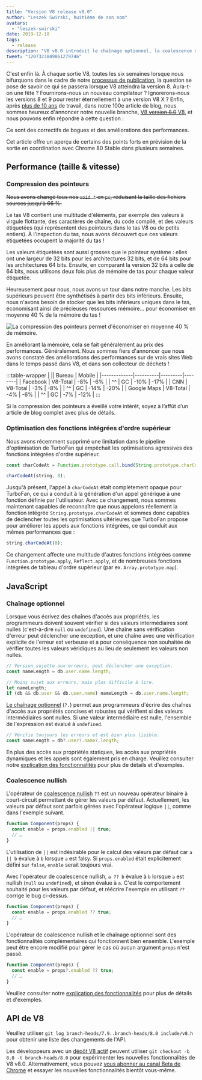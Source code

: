```yaml
---
title: "Version V8 release v8.0"
author: "Leszek Swirski, huitième de son nom"
avatars:
  - "leszek-swirski"
date: 2019-12-18
tags:
  - release
description: "V8 v8.0 introduit le chaînage optionnel, la coalescence des valeurs nulles, des fonctions intégrées d'ordre supérieur plus rapides — et une réduction de 40 % de l'utilisation de la mémoire grâce à la compression des pointeurs, rien de bien méchant."
tweet: "1207323849861279746"
---
```


<!-- Oui, c'est un SVG. Ne me demandez pas combien de temps j'ai passé à le faire. -->
<!-- markdownlint-capture -->
<!-- markdownlint-disable no-inline-html -->

<FullWidthImage />

<!-- markdownlint-restore -->

C'est enfin là. À chaque sortie V8, toutes les six semaines lorsque nous bifurquons dans le cadre de notre [processus de publication](/docs/release-process), la question se pose de savoir ce qui se passera lorsque V8 atteindra la version 8. Aura-t-on une fête ? Fournirons-nous un nouveau compilateur ? Ignorerons-nous les versions 8 et 9 pour rester éternellement à une version V8 X ? Enfin, après [plus de 10 ans](/blog/10-years) de travail, dans notre 100e article de blog, nous sommes heureux d'annoncer notre nouvelle branche, [V8 ~~version 8.0~~ V8](https://chromium.googlesource.com/v8/v8.git/+log/branch-heads/8.0), et nous pouvons enfin répondre à cette question :

<!--truncate-->
Ce sont des correctifs de bogues et des améliorations des performances.

Cet article offre un aperçu de certains des points forts en prévision de la sortie en coordination avec Chrome 80 Stable dans plusieurs semaines.

## Performance (taille & vitesse)

### Compression des pointeurs

~~Nous avons changé tous nos `void *` en `pv`, réduisant la taille des fichiers sources jusqu'à 66 %.~~

Le tas V8 contient une multitude d'éléments, par exemple des valeurs à virgule flottante, des caractères de chaîne, du code compilé, et des valeurs étiquetées (qui représentent des pointeurs dans le tas V8 ou de petits entiers). À l'inspection du tas, nous avons découvert que ces valeurs étiquetées occupent la majorité du tas !

Les valeurs étiquetées sont aussi grosses que le pointeur système : elles ont une largeur de 32 bits pour les architectures 32 bits, et de 64 bits pour les architectures 64 bits. Ensuite, en comparant la version 32 bits à celle de 64 bits, nous utilisons deux fois plus de mémoire de tas pour chaque valeur étiquetée.

Heureusement pour nous, nous avons un tour dans notre manche. Les bits supérieurs peuvent être synthétisés à partir des bits inférieurs. Ensuite, nous n'avons besoin de stocker que les bits inférieurs uniques dans le tas, économisant ainsi de précieuses ressources mémoire... pour économiser en moyenne 40 % de la mémoire du tas !

![La compression des pointeurs permet d'économiser en moyenne 40 % de mémoire.](/_img/v8-release-80/pointer-compression-chart.svg)

En améliorant la mémoire, cela se fait généralement au prix des performances. Généralement. Nous sommes fiers d'annoncer que nous avons constaté des améliorations des performances sur de vrais sites Web dans le temps passé dans V8, et dans son collecteur de déchets !

:::table-wrapper
| || Bureau | Mobile |
|-------------|----------|---------|--------|
| Facebook | V8-Total | -8% | -6% |
| ^^ | GC | -10% | -17% |
| CNN | V8-Total | -3% | -8% |
| ^^ | GC | -14% | -20% |
| Google Maps | V8-Total | -4% | -6% |
| ^^ | GC | -7% | -12% |
:::

Si la compression des pointeurs a éveillé votre intérêt, soyez à l’affût d’un article de blog complet avec plus de détails.

### Optimisation des fonctions intégrées d'ordre supérieur

Nous avons récemment supprimé une limitation dans le pipeline d'optimisation de TurboFan qui empêchait les optimisations agressives des fonctions intégrées d'ordre supérieur.

```js
const charCodeAt = Function.prototype.call.bind(String.prototype.charCodeAt);

charCodeAt(string, 8);
```

Jusqu'à présent, l'appel à `charCodeAt` était complètement opaque pour TurboFan, ce qui a conduit à la génération d'un appel générique à une fonction définie par l'utilisateur. Avec ce changement, nous sommes maintenant capables de reconnaître que nous appelons réellement la fonction intégrée `String.prototype.charCodeAt` et sommes donc capables de déclencher toutes les optimisations ultérieures que TurboFan propose pour améliorer les appels aux fonctions intégrées, ce qui conduit aux mêmes performances que :

```js
string.charCodeAt(8);
```

Ce changement affecte une multitude d'autres fonctions intégrées comme `Function.prototype.apply`, `Reflect.apply`, et de nombreuses fonctions intégrées de tableau d'ordre supérieur (par ex. `Array.prototype.map`).

## JavaScript

### Chaînage optionnel

Lorsque vous écrivez des chaînes d'accès aux propriétés, les programmeurs doivent souvent vérifier si des valeurs intermédiaires sont nulles (c'est-à-dire `null` ou `undefined`). Une chaîne sans vérification d'erreur peut déclencher une exception, et une chaîne avec une vérification explicite de l'erreur est verbeuse et a pour conséquence non souhaitée de vérifier toutes les valeurs véridiques au lieu de seulement les valeurs non nulles.

```js
// Version sujette aux erreurs, peut déclencher une exception.
const nameLength = db.user.name.length;

// Moins sujet aux erreurs, mais plus difficile à lire.
let nameLength;
if (db && db.user && db.user.name) nameLength = db.user.name.length;
```

[Le chaînage optionnel](https://v8.dev/features/optional-chaining) (`?.`) permet aux programmeurs d'écrire des chaînes d'accès aux propriétés concises et robustes qui vérifient si des valeurs intermédiaires sont nulles. Si une valeur intermédiaire est nulle, l'ensemble de l'expression est évalué à `undefined`.

```js
// Vérifie toujours les erreurs et est bien plus lisible.
const nameLength = db?.user?.name?.length;
```

En plus des accès aux propriétés statiques, les accès aux propriétés dynamiques et les appels sont également pris en charge. Veuillez consulter notre [explication des fonctionnalités](https://v8.dev/features/optional-chaining) pour plus de détails et d'exemples.

### Coalescence nullish

L'opérateur de [coalescence nullish](https://v8.dev/features/nullish-coalescing) `??` est un nouveau opérateur binaire à court-circuit permettant de gérer les valeurs par défaut. Actuellement, les valeurs par défaut sont parfois gérées avec l'opérateur logique `||`, comme dans l'exemple suivant.

```js
function Component(props) {
  const enable = props.enabled || true;
  // …
}
```

L'utilisation de `||` est indésirable pour le calcul des valeurs par défaut car `a || b` évalue à `b` lorsque `a` est falsy. Si `props.enabled` était explicitement défini sur `false`, `enable` serait toujours vrai.

Avec l'opérateur de coalescence nullish, `a ?? b` évalue à `b` lorsque `a` est nullish (`null` ou `undefined`), et sinon évalue à `a`. C'est le comportement souhaité pour les valeurs par défaut, et réécrire l'exemple en utilisant `??` corrige le bug ci-dessus.

```js
function Component(props) {
  const enable = props.enabled ?? true;
  // …
}
```

L'opérateur de coalescence nullish et le chaînage optionnel sont des fonctionnalités complémentaires qui fonctionnent bien ensemble. L'exemple peut être encore modifié pour gérer le cas où aucun argument `props` n'est passé.

```js
function Component(props) {
  const enable = props?.enabled ?? true;
  // …
}
```

Veuillez consulter notre [explication des fonctionnalités](https://v8.dev/features/nullish-coalescing) pour plus de détails et d'exemples.

## API de V8

Veuillez utiliser `git log branch-heads/7.9..branch-heads/8.0 include/v8.h` pour obtenir une liste des changements de l'API.

Les développeurs avec un [dépôt V8 actif](/docs/source-code#using-git) peuvent utiliser `git checkout -b 8.0 -t branch-heads/8.0` pour expérimenter les nouvelles fonctionnalités de V8 v8.0. Alternativement, vous pouvez [vous abonner au canal Beta de Chrome](https://www.google.com/chrome/browser/beta.html) et essayer les nouvelles fonctionnalités bientôt vous-même.
